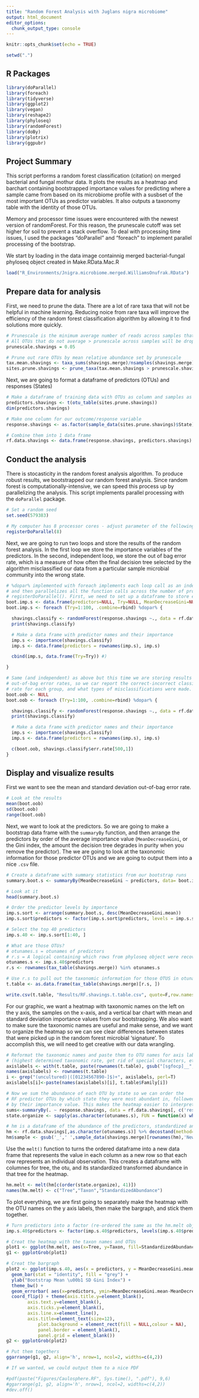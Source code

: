 ```yaml
---
title: "Random Forest Analysis with Juglans nigra microbiome"
output: html_document
editor_options: 
  chunk_output_type: console
---
```


```r
knitr::opts_chunk$set(echo = TRUE)
```

```r
setwd(".")
```

## R Packages

```r
library(doParallel)
library(foreach)
library(tidyverse)
library(ggplot2)
library(vegan)
library(reshape2)
library(phyloseq)
library(randomForest)
library(doBy)
library(plotrix)
library(ggpubr)
```

## Project Summary

This script performs a random forest classification (citation) on merged bacterial and fungal mothur data. It plots the results as a heatmap and barchart containing bootstrapped importance values for predicting where a sample came from based on its microbiome profile with a susbset of the most important OTUs as predictor variables. It also outputs a taxonomy table with the identity of those OTUs.

Memory and processor time issues were encountered with the newest version of randomForest. For this reason, the prunescale cutoff was set higher for soil to prevent a stack overflow. To deal with processing time issues, I used the packages "doParallel" and "foreach" to implement parallel processing of the bootstrap.

We start by loading in the data image containnig merged bacterial-fungal phyloseq object created in Make.RData.Mac.R

```r
load("R_Environments/Jnigra.microbiome.merged.WilliamsOnufrak.RData")
```

## Prepare data for analysis

First, we need to prune the data. There are a lot of rare taxa that will not be helpful in machine learning. Reducing noice from rare taxa will improve the efficiency of the random forest classification algorithm by allowing it to find solutions more quickly.

```r
# Prunescale is the minimum average number of reads across samples that will be retained.
# All OTUs that do not average > prunescale across samples will be dropped.
prunescale.shavings = 0.05

# Prune out rare OTUs by mean relative abundance set by prunescale
tax.mean.shavings <- taxa_sums(shavings.merge)/nsamples(shavings.merge) # average number of reads for each otu
sites.prune.shavings <- prune_taxa(tax.mean.shavings > prunescale.shavings, shavings.merge)
```

Next, we are going to format a dataframe of predictors (OTUs) and responses (States)

```r
# Make a dataframe of training data with OTUs as column and samples as rows
predictors.shavings <- t(otu_table(sites.prune.shavings))
dim(predictors.shavings)

# Make one column for our outcome/response variable 
response.shavings <- as.factor(sample_data(sites.prune.shavings)$State)

# Combine them into 1 data frame
rf.data.shavings <- data.frame(response.shavings, predictors.shavings)
```

## Conduct the analysis

There is stocasticity in the random forest analysis algorithm. To produce robust results, we bootstrapped our random forest analysis. Since random forest is computationally-intensive, we can speed this process up by parallelizing the analysis. This script implements parallel processing with the `doParallel` package.

```r
# Set a random seed
set.seed(579383)

# My computer has 8 processor cores - adjust parameter of the following command as needed/desired
registerDoParallel(8)
```

Next, we are going to run two loops and store the results of the random forest analysis. In the first loop we store the importance variables of the predictors. In the second, independent loop, we store the out of bag error rate, which is a measure of how often the final decision tree selected by the algorithm misclassified our data from a particular sample microbial community into the wrong state.

```r
# %dopar% implemented with foreach implements each loop call as an independent function call
# and then parallelizes all the function calls across the number of processers set above with
# registerDoParallel(). First, we need to set up a dataframe to store each bootstrap RF result.
boot.imp.s <- data.frame(predictors=NULL, Try=NULL, MeanDecreaseGini=NULL)
boot.imp.s <- foreach (Try=1:100, .combine=rbind) %dopar% {

  shavings.classify <- randomForest(response.shavings ~., data = rf.data.shavings, ntree = 500, proximity=T, mtry=200)
  print(shavings.classify)

  # Make a data frame with predictor names and their importance
  imp.s <- importance(shavings.classify)
  imp.s <- data.frame(predictors = rownames(imp.s), imp.s)

  cbind(imp.s, data.frame(Try=Try)) #)

}

# Same (and independent) as above but this time we are storing results from the
# out-of-bag error rates, so we car report the correct-incorrect classification
# rate for each group, and what types of misclassifications were made.
boot.oob <- NULL
boot.oob <- foreach (Try=1:100, .combine=rbind) %dopar% {

  shavings.classify <- randomForest(response.shavings ~., data = rf.data.shavings, ntree = 500, proximity=T, mtry=200)
  print(shavings.classify)

  # Make a data frame with predictor names and their importance
  imp.s <- importance(shavings.classify)
  imp.s <- data.frame(predictors = rownames(imp.s), imp.s)

  c(boot.oob, shavings.classify$err.rate[500,1])
}
```

## Display and visualize results

First we want to see the mean and standard deviation out-of-bag error rate.

```r
# Look at the results
mean(boot.oob)
sd(boot.oob)
range(boot.oob)
```

Next, we want to look at the predictors. So we are going to make a bootstrap data frame with the `summaryBy` function, and then arrange the predictors by order of the average importance value (`MeanDecreaseGini`, or the Gini index, the amount the decision tree degrades in purity when you remove the predictor). The we are going to look at the taxonomic information for those predictor OTUs and we are going to output them into a nice `.csv` file.

```r
# Create a dataframe with summary statistics from our bootstrap runs
summary.boot.s <- summaryBy(MeanDecreaseGini ~ predictors, data= boot.imp.s, FUN = c(mean, sd, std.error))

# Look at it
head(summary.boot.s)

# Order the predictor levels by importance
imp.s.sort <- arrange(summary.boot.s, desc(MeanDecreaseGini.mean))
imp.s.sort$predictors <- factor(imp.s.sort$predictors, levels = imp.s.sort$predictors)

# Select the top 40 predictors
imp.s.40 <- imp.s.sort[1:40, ]

# What are those OTUs?
# otunames.s = otunames of predictors
# r.s = A logical containing which rows from phyloseq object were recovered as top 40 predictors
otunames.s <- imp.s.40$predictors
r.s <- rownames(tax_table(shavings.merge)) %in% otunames.s

# Use r.s to pull out the taxonomic information for those OTUS in otunames.s
t.table <- as.data.frame(tax_table(shavings.merge)[r.s, ])

write.csv(t.table, "Results/RF.shavings.t.table.csv", quote=F,row.names=T)
```

For our graphic, we want a heatmap with taxonomic names on the left on the y axis, the samples on the x-axis, and a vertical bar chart with mean and standard deviation importance values from our bootstrapping. We also want to make sure the taxonomic names are useful and make sense, and we want to organize the heatmap so we can see clear differences between states that were picked up in the random forest microbial 'signature'. To accomplish this, we will need to get creative with our data wrangling.

```r
# Reformat the taxonomic names and paste them to OTU names for axis labels
# (highest determined taxonomic rate, get rid of special characters, etc.)
axislabels <- with(t.table, paste(rownames(t.table), gsub("[sgfocp]__","",Genus,perl=T) %>% gsub("_"," ",.,perl=T) %>% gsub("[\\s]?(unclassified|ge)[\\s]?","",.,perl=T)))
names(axislabels) <- rownames(t.table)
i <- grep("(uncultured)|([01234567890-]$)+", axislabels, perl=T)
axislabels[i]<-paste(names(axislabels)[i], t.table$Family[i])

# Now we sum the abundance of each OTU by state so we can order the
# RF predictor OTUs by which state they were most abundant in, followed
# by their importance value. This makes the heatmap easier to interpret.
sums<-summaryBy(. ~ response.shavings, data = rf.data.shavings[, c('response.shavings', as.character(otunames.s))], FUN = sum, keep.names = T)
state.organize <- sapply(as.character(otunames.s), FUN = function(x) which.max(sums[,x]))

# hm is a dataframe of the abundance of the predictors, standardized and log transformed
hm <- rf.data.shavings[,as.character(otunames.s)] %>% decostand(method='max', MARGIN=2) %>% decostand(method='log')
hm$sample <- gsub('_',' ',sample_data(shavings.merge)[rownames(hm),'New.names']$New.names)
```

Use the `melt()` function to turns the ordered dataframe into a new data frame that represents the value in each column as a new row so that each row represents an individual observation. This creates a dataframe with columnes for tree, the otu, and its standardized transformed abundance in that tree for the heatmap.

```r
hm.melt <- melt(hm[c(order(state.organize), 41)])
names(hm.melt) <- c("Tree","Taxon","StandardizedAbundance")
```

To plot everything, we are first going to separately make the heatmap with the OTU names on the y axis labels, then make the bargraph, and stick them together.

```r
# Turn predictors into a factor (re-ordered the same as the hm.melt object so they match up)
imp.s.40$predictors <- factor(imp.s.40$predictors, levels(imp.s.40$predictors)[order(state.organize)])

# Creat the heatmap with the taxon names and OTUs
plot1 <- ggplot(hm.melt, aes(x=Tree, y=Taxon, fill=StandardizedAbundance)) + geom_tile() + scale_fill_gradient(low="white", high="black") + theme(axis.text.x = element_text(angle=90, size=6), legend.position = "none", axis.text.y = element_text(hjust=0))  + scale_y_discrete(labels=axislabels)
g1 <- ggplotGrob(plot1)

# Creat the bargraph
plot2 <- ggplot(imp.s.40, aes(x = predictors, y = MeanDecreaseGini.mean)) +
  geom_bar(stat = "identity", fill = "grey") +
  ylab("Bootstrap Mean \u00b1 SD Gini Index") +
  theme_bw() +
  geom_errorbar( aes(x=predictors, ymin=MeanDecreaseGini.mean-MeanDecreaseGini.sd, ymax=MeanDecreaseGini.mean+MeanDecreaseGini.sd), width=0.75, alpha=0.9, size=0.5) +
  coord_flip() + theme(axis.title.y=element_blank(),
        axis.text.y=element_blank(),
        axis.ticks.y=element_blank(),
		axis.line.x=element_line(),
		axis.title=element_text(size=12),
			plot.background = element_rect(fill = NULL,colour = NA),
			panel.border = element_blank(),
			panel.grid = element_blank())
g2 <- ggplotGrob(plot2)

# Put them togethers
ggarrange(g1, g2, align='h', nrow=1, ncol=2, widths=c(4,2))

# If we wanted, we could output them to a nice PDF

#pdf(paste("Figures/Caulosphere.RF", Sys.time(), ".pdf"), 9,6)
#ggarrange(g1, g2, align='h', nrow=1, ncol=2, widths=c(4,2))
#dev.off()
```
